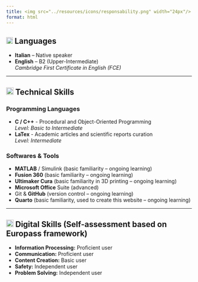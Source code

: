 ```yaml
---
title: <img src="../resources/icons/responsability.png" width="24px"/> Skills 
format: html
---
```


## <img src="../resources/icons/language-exchange.png" width="18px"/> Languages
- **Italian** – Native speaker  
- **English** – B2 (Upper-Intermediate)  
  *Cambridge First Certificate in English (FCE)*

---

## <img src="../resources/icons/user-skill-gear.png" width="20px"/> Technical Skills

### Programming Languages
- **C / C++** - Procedural and Object-Oriented Programming<br> 
  *Level: Basic to Intermediate*
- **LaTex** - Academic articles and scientific reports curation<br>
  *Level: Intermediate*

### Softwares & Tools
- **MATLAB** / Simulink (basic familiarity – ongoing learning)
- **Fusion 360** (basic familiarity – ongoing learning)
- **Ultimaker Cura** (basic familiarity in 3D printing – ongoing learning)
- **Microsoft Office** Suite (advanced)
- Git & **GitHub** (version control – ongoing learning)
- **Quarto** (basic familiarity, used to create this website – ongoing learning)

---

## <img src="../resources/icons/digital-key.png" width="20px"/> Digital Skills (Self-assessment based on Europass framework)

- **Information Processing:** Proficient user  
- **Communication:** Proficient user  
- **Content Creation:** Basic user  
- **Safety:** Independent user  
- **Problem Solving:** Independent user